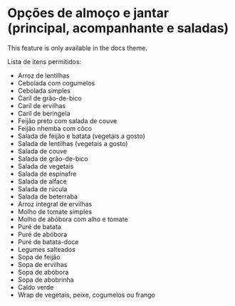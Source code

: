 
# Opções de almoço e jantar (principal, acompanhante e saladas)

<Callout emoji="⚠️">This feature is only available in the docs theme.</Callout>

Lista de itens permitidos:

- Arroz de lentilhas
- Cebolada com cogumelos
- Cebolada simples
- Caril de grão-de-bico
- Caril de ervilhas
- Caril de beringela
- Feijão preto com salada de couve
- Feijão nhemba com côco
- Salada de feijão e batata (vegetais a gosto)
- Salada de lentilhas (vegetais a gosto)
- Salada de couve
- Salada de grão-de-bico
- Salada de vegetais
- Salada de espinafre
- Salada de alface
- Salada de rúcula
- Salada de beterraba
- Arroz integral de ervilhas
- Molho de tomate simples
- Molho de abóbora com alho e tomate
- Puré de batata
- Puré de abóbora
- Puré de batata-doce
- Legumes salteados
- Sopa de feijão
- Sopa de ervilhas
- Sopa de abóbora
- Sopa de abobrinha
- Caldo verde
- Wrap de vegetais, peixe, cogumelos ou frango